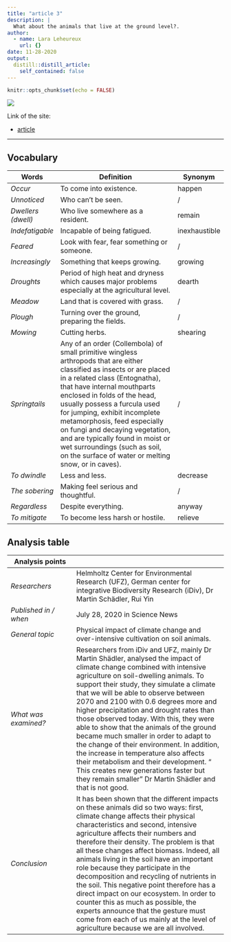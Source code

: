 ```yaml
---
title: "article 3"
description: |
  What about the animals that live at the ground level?.
author:
  - name: Lara Leheureux
    url: {}
date: 11-28-2020
output:
  distill::distill_article:
    self_contained: false
---
```


```r
knitr::opts_chunk$set(echo = FALSE)
```

![](field.jpg)

Link of the site:

* [article](https://www.sciencedaily.com/releases/2020/07/200728113520.htm)

***

## **Vocabulary**

Words          |Definition                               |Synonym
---------------|-----------------------------------------|-------------
*Occur*|To come into existence.|happen
*Unnoticed*|Who can’t be seen.|/
*Dwellers (dwell)*|Who live somewhere as a resident.|remain
*Indefatigable*|Incapable of being fatigued.|inexhaustible
*Feared*|Look with fear, fear something or someone.|/
*Increasingly*|Something that keeps growing.|growing
*Droughts*|Period of high heat and dryness which causes major problems especially at the agricultural level.|dearth
*Meadow*|Land that is covered with grass.|/
*Plough*|Turning over the ground, preparing the fields.|/
*Mowing*|Cutting herbs.|shearing
*Springtails*|Any of an order (Collembola) of small primitive wingless arthropods that are either classified as insects or are placed in a related class (Entognatha), that have internal mouthparts enclosed in folds of the head, usually possess a furcula used for jumping, exhibit incomplete metamorphosis, feed especially on fungi and decaying vegetation, and are typically found in moist or wet surroundings (such as soil, on the surface of water or melting snow, or in caves).|/
*To dwindle*|Less and less.|decrease
*The sobering*|Making feel serious and thoughtful.|/
*Regardless*|Despite everything.|anyway
*To mitigate*|To become less harsh or hostile.|relieve


## **Analysis table**

**Analysis points**   |
----------------------|-------------------------------------------------
*Researchers*         |Helmholtz Center for Environmental Research (UFZ), German center for integrative Biodiversity Research (iDiv), Dr Martin Schädler, Rui Yin
*Published in / when* |July 28, 2020 in Science News
*General topic*       |Physical impact of climate change and over-intensive cultivation on soil animals.
*What was examined?*  |Researchers from iDiv and UFZ, mainly Dr Martin Shädler, analysed the impact of climate change combined with intensive agriculture on soil-dwelling animals. To support their study, they simulate a climate that we will be able to observe between 2070 and 2100 with 0.6 degrees more and higher precipitation and drought rates than those observed today. With this, they were able to show that the animals of the ground became much smaller in order to adapt to the change of their environment. In addition, the increase in temperature also affects their metabolism and their development. “ This creates new generations faster but they remain smaller” Dr Martin Shädler and that is not good.
*Conclusion*          |It has been shown that the different impacts on these animals did so two ways: first, climate change affects their physical characteristics and second, intensive agriculture affects their numbers and therefore their density. The problem is that all these changes affect biomass. Indeed, all animals living in the soil have an important role because they participate in the decomposition and recycling of nutrients in the soil. This negative point therefore has a direct impact on our ecosystem. In order to counter this as much as possible, the experts announce that the gesture must come from each of us mainly at the level of agriculture because we are all involved.
